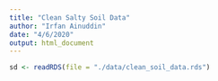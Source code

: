 ```yaml
---
title: "Clean Salty Soil Data"
author: "Irfan Ainuddin"
date: "4/6/2020"
output: html_document
---
```


```r
sd <- readRDS(file = "./data/clean_soil_data.rds")
```

